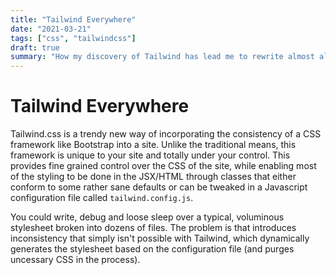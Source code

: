 ```yaml
---
title: "Tailwind Everywhere"
date: "2021-03-21"
tags: ["css", "tailwindcss"]
draft: true
summary: "How my discovery of Tailwind has lead me to rewrite almost all of my personal sites and incorporate a consistent style across my interfaces, while replacing CSS frameworks like Bootstrap seamlessly."
---
```


# Tailwind Everywhere

Tailwind.css is a trendy new way of incorporating the consistency of a CSS framework like Bootstrap into a site. Unlike the traditional means, this framework is unique to your site and totally under your control. This provides fine grained control over the CSS of the site, while enabling most of the styling to be done in the JSX/HTML through classes that either conform to some rather sane defaults or can be tweaked in a Javascript configuration file called `tailwind.config.js`.

You could write, debug and loose sleep over a typical, voluminous stylesheet broken into dozens of files. The problem is that introduces inconsistency that simply isn't possible with Tailwind, which dynamically generates the stylesheet based on the configuration file (and purges uncessary CSS in the process).
